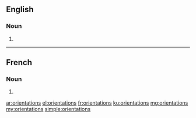 ==English==

===Noun===
{{head|en|plural}}

# {{plural of|orientation|lang=en}}

----

==French==

===Noun===
{{head|fr|plural|g=f}}

# {{plural of|orientation|lang=fr}}

[[ar:orientations]]
[[el:orientations]]
[[fr:orientations]]
[[ku:orientations]]
[[mg:orientations]]
[[my:orientations]]
[[simple:orientations]]